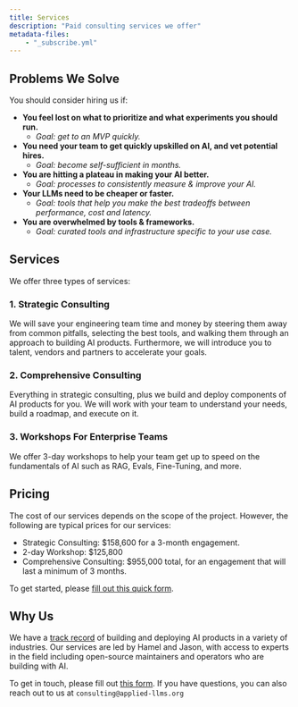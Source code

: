 ```yaml
---
title: Services
description: "Paid consulting services we offer"
metadata-files: 
    - "_subscribe.yml"
---
```


## Problems We Solve

You should consider hiring us if:

- **You feel lost on what to prioritize and what experiments you should run.** 
    - _Goal: get to an MVP quickly._
- **You need your team to get quickly upskilled on AI, and vet potential hires.** 
    -  _Goal: become self-sufficient in months._
- **You are hitting a plateau in making your AI better.** 
    - _Goal: processes to consistently measure & improve your AI._
- **Your LLMs need to be cheaper or faster.** 
    - _Goal: tools that help you make the best tradeoffs between performance, cost and latency._
- **You are overwhelmed by tools & frameworks.** 
    - _Goal: curated tools and infrastructure specific to your use case._

## Services

We offer three types of services:

### 1. Strategic Consulting

We will save your engineering team time and money by steering them away from common pitfalls, selecting the best tools, and walking them through an approach to building AI products. Furthermore, we will introduce you to talent, vendors and partners to accelerate your goals.  

### 2. Comprehensive Consulting

Everything in strategic consulting, plus we build and deploy components of AI products for you.  We will work with your team to understand your needs, build a roadmap, and execute on it.

### 3. Workshops For Enterprise Teams

We offer 3-day workshops to help your team get up to speed on the fundamentals of AI such as RAG, Evals, Fine-Tuning, and more.  

## Pricing

The cost of our services depends on the scope of the project.  However, the following are typical prices for our services:

- Strategic Consulting: $158,600 for a 3-month engagement.
- 2-day Workshop: $125,800
- Comprehensive Consulting: $955,000 total, for an engagement that will last a minimum of 3 months.

To get started, please [fill out this quick form](https://llms.typeform.com/to/M8f89mlM).

## Why Us

We have a [track record](about.qmd) of building and deploying AI products in a variety of industries.  Our services are led by Hamel and Jason, with access to experts in the field including open-source maintainers and operators who are building with AI.

To get in touch, please fill out [this form](https://llms.typeform.com/to/M8f89mlM). If you have questions, you can also reach out to us at `consulting@applied-llms.org`
